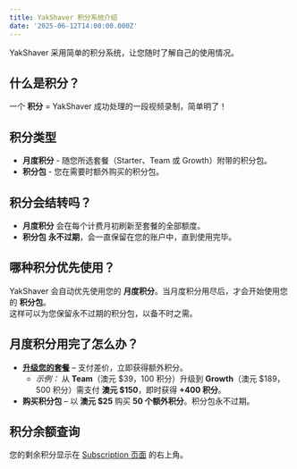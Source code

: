 ```yaml
---
title: YakShaver 积分系统介绍
date: '2025-06-12T14:00:00.000Z'
---
```


YakShaver 采用简单的积分系统，让您随时了解自己的使用情况。

## 什么是积分？

一个 **积分** = YakShaver 成功处理的一段视频录制，简单明了！

## 积分类型

* **月度积分** - 随您所选套餐（Starter、Team 或 Growth）附带的积分包。
* **积分包** - 您在需要时额外购买的积分包。

## 积分会结转吗？

* **月度积分** 会在每个计费月初刷新至套餐的全部额度。
* **积分包** **永不过期**，会一直保留在您的账户中，直到使用完毕。

## 哪种积分优先使用？

YakShaver 会自动优先使用您的 **月度积分**。当月度积分用尽后，才会开始使用您的 **积分包**。\
这样可以为您保留永不过期的积分包，以备不时之需。

## 月度积分用完了怎么办？

* **[升级您的套餐](https://portal.yakshaver.ai/settings/plan)** – 支付差价，立即获得额外积分。
  * *示例：* 从 **Team**（澳元 $39，100 积分）升级到 **Growth**（澳元 $189，500 积分）需支付 **澳元 $150**，即时获得 **+400 积分**。
* **购买积分包** – 以 **澳元 $25** 购买 **50 个额外积分**。积分包永不过期。

## 积分余额查询

您的剩余积分显示在 [Subscription 页面](https://portal.yakshaver.ai/settings/plan) 的右上角。